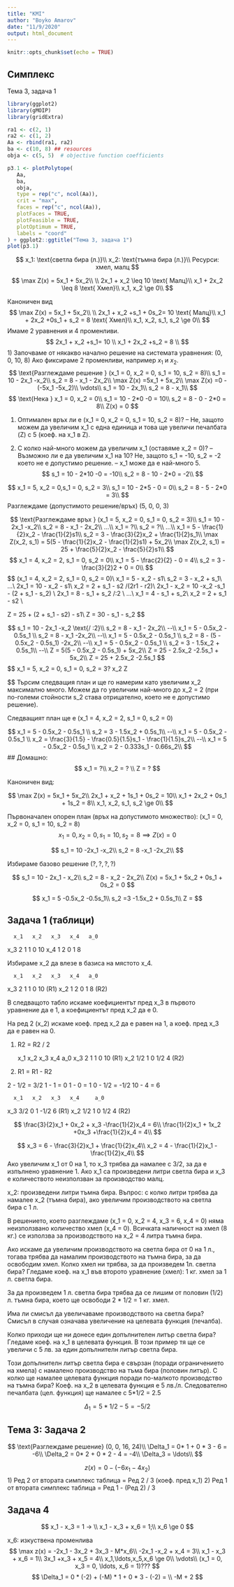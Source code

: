 ```yaml
---
title: "KMI"
author: "Boyko Amarov"
date: "11/9/2020"
output: html_document
---
```


```r
knitr::opts_chunk$set(echo = TRUE)
```

## Симплекс

Тема 3, задача 1

```r
library(ggplot2)
library(gMOIP)
library(gridExtra)
```

```r
ra1 <- c(2, 1)
ra2 <- c(1, 2)
Aa <- rbind(ra1, ra2)
ba <- c(10, 8) ## resources
obja <- c(5, 5)  # objective function coefficients

p3.1 <- plotPolytope(
   Aa,
   ba,
   obja,
   type = rep("c", ncol(Aa)),
   crit = "max",
   faces = rep("c", ncol(Aa)),
   plotFaces = TRUE,
   plotFeasible = TRUE,
   plotOptimum = TRUE,
   labels = "coord"
) + ggplot2::ggtitle("Тема 3, задача 1")
plot(p3.1)
```
$$
x_1: \text{светла бира (л.)}\\
x_2: \text{тъмна бира (л.)}\\
Ресурси: хмел, малц
$$

$$
\max Z(x) = 5x_1 + 5x_2\\
\\
2x_1 + x_2 \leq 10 \text{ Малц}\\
x_1 + 2x_2 \leq 8 \text{ Хмел}\\
x_1, x_2 \ge 0\\
$$

Каноничен вид
$$
\max Z(x) = 5x_1 + 5x_2\\
\\
2x_1 + x_2 +s_1 + 0s_2= 10 \text{ Малц}\\
x_1 + 2x_2 +0s_1 + s_2 = 8 \text{ Хмел}\\
x_1, x_2, s_1, s_2 \ge 0\\
$$
Имаме 2 уравнения и 4 променливи.
$$
2x_1 + x_2 +s_1= 10 \\
x_1 + 2x_2 +s_2 = 8 \\
$$
1) Започваме от някакво начално решение на системата уравнения: (0, 0, 10, 8)
Ако фиксираме 2 променливи, например $x_1$ и $x_2$.
$$
\text{Разглеждаме решение } (x_1 = 0, x_2 = 0, s_1 = 10, s_2 = 8)\\
s_1 = 10 - 2x_1 -x_2\\
s_2 = 8 - x_1 - 2x_2\\
\max Z(x) =5x_1 + 5x_2\\
\max Z(x) =0 - (-5x_1 -5x_2)\\
\vdots\\
s_1 = 10 - 2x_1\\
s_2 = 8 - x_1\\
$$
$$
\text{Нека } x_1 = 0, x_2 = 0\\
s_1 = 10 - 2*0 -0 = 10\\
s_2 = 8 - 0 - 2*0 = 8\\
Z(x) = 0
$$

1. Оптимален връх ли е (x_1 = 0, x_2 = 0, s_1 = 10, s_2 = 8)?
   -- Не, защото можем да увеличим x_1  с една единица и това ще увеличи печалбата (Z) с 5 (коеф. на x_1 в Z).
2) С колко най-много можем да увеличим x_1 (оставяме x_2 = 0)?
      -- Възможно ли е да увеличим x_1 на 10? Не, защото s_1 = -10, s_2 = -2 което не е допустимо решение.
   -- x_1 може да е най-много 5.
$$
s_1 = 10 - 2*10 -0 = -10\\
s_2 = 8 - 10 - 2*0 = -2\\
$$

$$
x_1 = 5, x_2 = 0,s_1 = 0, s_2 = 3\\
s_1 = 10 - 2*5 - 0 = 0\\
s_2 = 8 - 5 - 2*0 = 3\\
$$
Разглеждаме (допустимото решение/връх) (5, 0, 0, 3)

$$
\text{Разглеждаме връх } (x_1 = 5, x_2 = 0, s_1 = 0, s_2 = 3)\\
s_1 = 10 - 2x_1 -x_2\\
s_2 = 8 - x_1 - 2x_2\\
...\\
x_1 = ?\\
s_2 = ?\\
...\\
x_1 = 5 - \frac{1}{2}x_2 - \frac{1}{2}s1\\
s_2 = 3 - \frac{3}{2}x_2 + \frac{1}{2}s_1\\
\max Z(x_2, s_1) = 5(5 - \frac{1}{2}x_2 - \frac{1}{2}s1) + 5x_2\\
\max Z(x_2, s_1) = 25 + \frac{5}{2}x_2 - \frac{5}{2}s1\\
$$
$$
x_1 = 4, x_2 = 2, s_1 = 0, s_2 = 0\\
x_1 = 5 - \frac{2}{2} - 0 = 4\\
s_2 = 3 - \frac{3}{2}2 + 0 = 0\\
$$
$$
\text{Разглеждаме решение } (x_1 = 4, x_2 = 2, s_1 = 0, s_2 = 0)\\
x_1 = 5 - \frac{1}{2}x_2 - \frac{1}{2}s1\\
s_2 = 3 - \frac{3}{2}x_2 + \frac{1}{2}s_1\\
...\\
2x_1 = 10 - x_2 - s1\\
x_2 = 2 + \frac{1}{3}s_1 - \frac{2}{3}s2 \quad /(2r1 - r2)\\ \implies
2x_1 - x_2 = 10 -x_2 -s_1 - (2 + \frac{1}{3}s_1 - \frac{2}{3}s_2) \\ \implies
2x_1 = 8 - \frac{2}{3}s_1 + \frac{2}{3}s_2 \quad /:2 \implies\\
...\\
x_1 = 4 - \frac{2}{3}s_1 + \frac{1}{3}s_2\\
x_2 = 2 + \frac{1}{3}s_1 - \frac{2}{3}s2 \\

\max Z = 25 + \frac{5}{2}\left(2 + \frac{1}{3}s_1 - \frac{2}{3}s2\right) - \frac{5}{2}s1\\
\max Z = 30 - \frac{10}{6}s_1 - \frac{10}{6}s_2
$$

$$
s_1 = 10 - 2x_1 -x_2 \text{/ :2}\\
s_2 = 8 - x_1 - 2x_2\\
--\\
x_1 = 5 - 0.5x_2 - 0.5s_1 \\ 
s_2 = 8 - x_1  -2x_2\\
--\\
x_1 = 5 - 0.5x_2 - 0.5s_1 \\ 
s_2 = 8 - (5 - 0.5x_2 - 0.5s_1)  -2x_2\\
--\\
x_1 = 5 - 0.5x_2 - 0.5s_1 \\ 
s_2 = 3 - 1.5x_2 + 0.5s_1\\
--\\
Z = 5(5 - 0.5x_2 - 0.5s_1) + 5x_2\\
Z = 25 - 2.5x_2 -2.5s_1 + 5x_2\\
Z = 25 + 2.5x_2 -2.5s_1
$$
$$
\text{ Оптимален план (връх) ли е } x_1 = 5, x_2 = 0, s_1 = 0, s_2 = 3?
\text{ Не, защото кеоф. на } x_2 \text{ в } Z \text{ е положителен: 2.5}

$$
Търсим следващия план и ще го намерим като увеличим x_2 максимално много. Можем да го увеличим най-много до x_2 = 2 (при по-големи стойности s_2 става отрицателно, което
не е допустимо решение).

Следващият план ще е (x_1 = 4, x_2 = 2, s_1 = 0, s_2 = 0)

$$
x_1 = 5 - 0.5x_2 - 0.5s_1 \\ 
s_2 = 3 - 1.5x_2 + 0.5s_1\\
--\\
x_1 = 5 - 0.5x_2 - 0.5s_1 \\ 
x_2 = \frac{3}{1.5} - \frac{0.5}{1.5}s_1 - \frac{1}{1.5}s_2\\
--\\
x_1 = 5 - 0.5x_2 - 0.5s_1 \\ 
x_2 = 2 - 0.333s_1 - 0.66s_2\\
$$
## Домашно:
$$
x_1 = ?\\
x_2 = ? \\
Z = ?
$$

Каноничен вид:

$$
\max Z(x) = 5x_1 + 5x_2\\
2x_1 + x_2 + 1s_1 + 0s_2 = 10\\
x_1 + 2x_2 + 0s_1 + 1s_2 = 8\\
x_1, x_2, s_1, s_2 \ge 0\\
$$

Първоначален опорен план (връх на допустимото множество): (x_1 = 0, x_2 = 0, s_1 = 10, s_2 = 8)
$$
x_1 = 0, x_2 = 0, s_1 = 10, s_2 = 8 \implies Z(x) = 0
$$

$$
s_1 = 10 -2x_1 -x_2\\
s_2 = 8 -x_1 -2x_2\\
$$


















Избираме базово решение $(?, ?, ?, ?)$

$$
s_1 = 10 - 2x_1 - x_2\\
s_2 = 8 - x_2  - 2x_2\\
Z(x) = 5x_1 + 5x_2 + 0s_1 + 0s_2 = 0
$$

$$
x_1 = 5 -0.5x_2 -0.5s_1\\
s_2 =3 -1.5x_2 + 0.5s_1\\
Z = 
$$



## Задача 1 (таблици)

      x_1   x_2   x_3   x_4   a_0
x_3   2     1     1     0     10
x_4   1     2     0     1     8

Избираме x_2 да влезе в базиса на мястото x_4.

      x_1   x_2   x_3   x_4   a_0
x_3   2     1     1     0     10    (R1)
x_2   1     2     0     1     8     (R2)

В следващото табло искаме коефициентът пред x_3 в първото уравнение
да е 1, а коефициентът пред x_2 да е 0.

На ред 2 (x_2) искаме коеф. пред x_2 да е равен на 1, а коеф. пред
x_3 да е равен на 0.

1) R2 = R2 / 2

      x_1   x_2   x_3   x_4   a_0
x_3   2     1     1     0     10    (R1)
x_2   1/2   1     0     1/2   4     (R2)

2) R1 = R1 - R2

2 - 1/2 = 3/2
1 - 1 = 0
1 - 0 = 1
0 - 1/2 = -1/2
10 - 4 = 6

      x_1   x_2   x_3   x_4     a_0
x_3   3/2   0     1     -1/2    6     (R1)
x_2   1/2   1     0     1/2     4     (R2)

$$
\frac{3}{2}x_1 + 0x_2 + x_3 -\frac{1}{2}x_4 = 6\\
\frac{1}{2}x_1 + 1x_2 +0x_3 +\frac{1}{2}x_4 = 4\\
$$

$$
x_3 = 6 - \frac{3}{2}x_1 + \frac{1}{2}x_4\\
x_2 = 4 - \frac{1}{2}x_1 - \frac{1}{2}x_4\\
$$
Ако увеличим x_1 от 0 на 1, то x_3 трябва да намалее с 3/2, за да е изпълнено
уравнение 1. Ако x_1 са произведени литри светла бира и x_3 е количеството
неизползван за производство малц.

x_2: произведени литри тъмна бира. Въпрос: с колко литри трябва да намалее
x_2 (тъмна бира), ако увеличим производството на светла бира с 1 л.

В решението, което разглеждаме (x_1 = 0, x_2 = 4, x_3 = 6, x_4 = 0) няма 
неизползвано количество хмел (x_4 = 0). Всичката наличност на хмел (8 кг.)
се използва за производството на x_2 = 4 литра тъмна бира.

Ако искаме да увеличим производството на светла бира от 0 на 1 л., тогава
трябва да намалим производството на тъмна бира, за да освободим хмел. Колко
хмел ни трябва, за да произведем 1л. светла бира? Гледаме коеф. на x_1 във
второто уравнение (хмел): 1 кг. хмел за 1 л. светла бира.

За да произведем 1 л. светла бира трябва да се лишим от половин (1/2) л. тъмна бира, което ще освободи 2 * 1/2 = 1 кг. хмел.

Има ли смисъл да увеличаваме производството на светла бира?
Смисъл в случая означава увеличение на целевата функция (печалба).

Колко приходи ще ни донесе един допълнителен литър светла бира? Гледаме
коеф. на x_1 в целевата функция. В този пример тя ще се увеличи с 5 лв. за един допълнителн литър светла бира.

Този допълнителн литър светла бира е свързан (поради ограничението на хмела) с намалено производство на тъма бира (половин литър). С колко ще намалее
целевата функция поради по-малкото производство на тъмна бира? Коеф. на x_2 в целевата функция e 5 лв./л. Следователно печалбата (цел. функция) ще намалее с 5*1/2 = 2.5

$$
\Delta_1 = 5 * 1/2 - 5 = - 5/2
$$


## Тема 3: Задача 2


$$
\text{Разглеждаме решение} (0, 0, 16, 24)\\
\Delta_1 = 0* 1 + 0 * 3 - 6 = -6\\
\Delta_2 = 0* 2 + 0 * 2 - 4 = -4\\
\Delta_3 = \ldots\\
$$

$$
z(x) = 0 - (-6x_1 - 4 x_2)
$$
1) Ред 2 от втората симплекс таблица = Ред 2 / 3 (коеф. пред x_1)
2) Ред 1 от втората симплекс таблица = Ред 1 - (Ред 2) / 3

## Задача 4

$$
x_1 - x_3 = 1 -> \\
x_1 - x_3 + x_6 = 1;\\
x_6 \ge 0
$$

x_6: изкуствена променлива
$$
\max z(x) = -2x_1 - 3x_2 + 3x_3 - M*x_6\\
-2x_1 -x_2 + x_4 = 3\\
x_1 - x_3 + x_6 = 1\\
3x_1 +x_3 + x_5 = 4\\
x_1,\ldots,x_5,x_6 \ge 0\\
\vdots\\
(x_1 = 0, x_3 = 0, \ldots, x_6 = 1)???
$$
$$
\Delta_1 = 0 * (-2) + (-M) * 1 + 0 * 3 - (-2) = \\
-M + 2
$$







